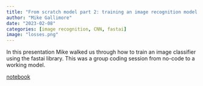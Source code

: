 ```yaml
---
title: "From scratch model part 2: training an image recognition model using fastai"
author: "Mike Gallimore"
date: "2023-02-08"
categories: [image recognition, CNN, fastai]
image: "losses.png"
---
```


In this presentation Mike walked us through how to train an image classifier using the fastai library. This was a group coding session from no-code to a working model.  

[notebook](boats-example.ipynb)